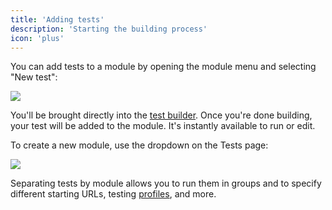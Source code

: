 ```yaml
---
title: 'Adding tests'
description: 'Starting the building process'
icon: 'plus'
---
```


You can add tests to a module by opening the module menu and selecting
"New test":

<Frame>
    <img src="media/newtest.png" />
</Frame>

<br />

You'll be brought directly into the [test builder](building/builder).
Once you're done building, your test will be added to the module.
It's instantly available to run or edit.

To create a new module, use the dropdown on the Tests page:

<Frame>
    <img src="media/newmodule.png" />
</Frame>

<br />

Separating tests by module allows you to run them in groups and to specify
different starting URLs, testing [profiles](/profiles), and more.